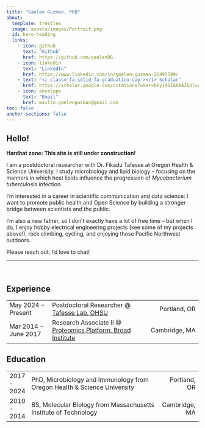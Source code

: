 ```yaml
---
title: "Gaelen Guzman, PhD"
about:
  template: trestles
  image: assets/images/Portrait.png
  id: hero-heading
  links:
    - icon: github
      text: "Github"
      href: https://github.com/gaelenDG
    - icon: linkedin
      text: "LinkedIn"
      href: https://www.linkedin.com/in/gaelen-guzman-26495590/
    - text: "<i class='fa-solid fa-graduation-cap'></i> Scholar"
      href: https://scholar.google.com/citations?user=0kyi4GIAAAAJ&hl=en 
    - icon: envelope
      text: "Email"
      href: mailto:gaelenguzman@gmail.com
toc: false
anchor-sections: false
---
```


:::{#hero-heading}
## Hello!

**Hardhat zone: This site is still under construction!**

I am a postdoctoral researcher with Dr. Fikadu Tafesse at Oregon Health & Science University. I study microbiology and lipid biology -- focusing on the manners in which host lipids influence the progression of *Mycobacterium tuberculosis* infection. 

I'm interested in a career in scientific communication and data science: I want to promote public health and Open Science by building a stronger bridge between scientists and the public. 

I'm also a new father, so I don't exactly have a lot of free time -- but when I do, I enjoy hobby electrical engineering projects (see some of my projects above!), rock climbing, cycling, and enjoying those Pacific Northwest outdoors.

Please reach out, I'd love to chat!
:::

<hr>
<br>

## <i class='fa-regular fa-briefcase'></i> Experience

|  |  |  | 
|:-----|:------------|-------:|
| [May 2024 - Present]{.small-text} | Postdoctoral Researcher \@ [Tafesse Lab, OHSU](https://www.tafesselab.com){target="_blank"} | [<i class="fa-regular fa-location-dot"></i> Portland, OR]{.small-text} |
| [Mar 2014 - June 2017]{.small-text} | Research Associate II \@ [Proteomics Platform, Broad Institute](https://www.broadinstitute.org/proteomics){target="_blank"} | [<i class="fa-regular fa-location-dot"></i> Cambridge, MA]{.small-text} |



## <i class="fa-regular fa-book-open"></i> Education

|  |  |  | 
|:---|:-------------------------|-----:|
| [2017 - 2024]{.small-text} | PhD, Microbiology and Immunology from Oregon Health & Science University | [<i class="fa-regular fa-location-dot"></i> Portland, OR]{.small-text} |
| [2010 - 2014]{.small-text} | BS, Molecular Biology from Massachusetts Institute of Technology | [<i class="fa-regular fa-location-dot"></i> Cambridge, MA]{.small-text} |

